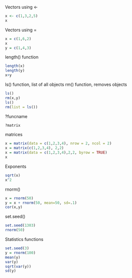 
Vectors using <-
```{r}
x <- c(1,3,2,5)
x
```
Vectors using =
```{r}
x = c(1,6,2)
x
y = c(1,4,3)
```
length() function
```{r}
length(x)
length(y)
x+y
```
ls() function, list of all objects
rm() function, removes objects
```{r}
ls()
rm(x,y)
ls()
rm(list = ls())
```
?funcname
```{r}
?matrix
```


matrices
```{r}
x = matrix(data = c(1,2,3,4), nrow = 2, ncol = 2)
x = matrix(c(1,2,3,4), 2,2)
x = matrix(data = c(1,2,3,4),2,2, byrow = TRUE)
x
```
Exponents
```{r}
sqrt(x)
x^2
```
rnorm()
```{r}
x = rnorm(50)
y = x + rnorm(50, mean=50, sd=.1)
cor(x,y)
```
set.seed()
```{r}
set.seed(1303)
rnorm(50)
```
Statistics functions
```{r}
set.seed(3)
y = rnorm(100)
mean(y)
var(y)
sqrt(var(y))
sd(y)
```

